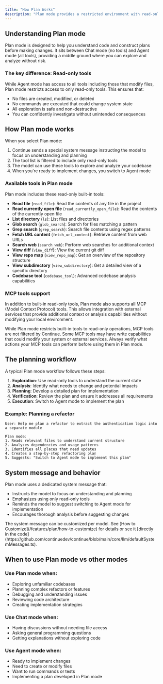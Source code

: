 ```yaml
---
title: "How Plan Works"
description: "Plan mode provides a restricted environment with read-only tools, enabling safe exploration and planning without making changes to your codebase."
---
```


## Understanding Plan mode

Plan mode is designed to help you understand code and construct plans before making changes. It sits between Chat mode (no tools) and Agent mode (all tools), providing a middle ground where you can explore and analyze without risk.

### The key difference: Read-only tools

While Agent mode has access to all tools including those that modify files, Plan mode restricts access to only read-only tools. This ensures that:

- No files are created, modified, or deleted
- No commands are executed that could change system state
- All exploration is safe and non-destructive
- You can confidently investigate without unintended consequences

## How Plan mode works

When you select Plan mode:

1. Continue sends a special system message instructing the model to focus on understanding and planning
2. The tool list is filtered to include only read-only tools
3. The model can use these tools to explore and analyze your codebase
4. When you're ready to implement changes, you switch to Agent mode

### Available tools in Plan mode

Plan mode includes these read-only built-in tools:

- **Read file** (`read_file`): Read the contents of any file in the project
- **Read currently open file** (`read_currently_open_file`): Read the contents of the currently open file
- **List directory** (`ls`): List files and directories
- **Glob search** (`glob_search`): Search for files matching a pattern
- **Grep search** (`grep_search`): Search file contents using regex patterns
- **Fetch URL content** (`fetch_url_content`): Retrieve content from web URLs
- **Search web** (`search_web`): Perform web searches for additional context
- **View diff** (`view_diff`): View the current git diff
- **View repo map** (`view_repo_map`): Get an overview of the repository structure
- **View subdirectory** (`view_subdirectory`): Get a detailed view of a specific directory
- **Codebase tool** (`codebase_tool`): Advanced codebase analysis capabilities

### MCP tools support

In addition to built-in read-only tools, Plan mode also supports all MCP (Model Context Protocol) tools. This allows integration with external services that provide additional context or analysis capabilities without modifying your local environment.

<Info>
  While Plan mode restricts built-in tools to read-only operations, MCP tools are not filtered by Continue. Some MCP tools may have write capabilities that could modify your system or external services. Always verify what actions your MCP tools can perform before using them in Plan mode.
</Info>

## The planning workflow

A typical Plan mode workflow follows these steps:

1. **Exploration**: Use read-only tools to understand the current state
2. **Analysis**: Identify what needs to change and potential impacts
3. **Planning**: Develop a detailed plan for implementation
4. **Verification**: Review the plan and ensure it addresses all requirements
5. **Execution**: Switch to Agent mode to implement the plan

### Example: Planning a refactor

```
User: Help me plan a refactor to extract the authentication logic into a separate module

Plan mode:
1. Reads relevant files to understand current structure
2. Analyzes dependencies and usage patterns
3. Identifies all places that need updates
4. Creates a step-by-step refactoring plan
5. Suggests: "Switch to Agent mode to implement this plan"
```

## System message and behavior

Plan mode uses a dedicated system message that:

- Instructs the model to focus on understanding and planning
- Emphasizes using only read-only tools
- Reminds the model to suggest switching to Agent mode for implementation
- Encourages thorough analysis before suggesting changes

<Info>
  The system message can be customized per model. See [How to
  Customize](/features/plan/how-to-customize) for details or see it [directly in
  the
  code](https://github.com/continuedev/continue/blob/main/core/llm/defaultSystemMessages.ts).
</Info>

## When to use Plan mode vs other modes

### Use Plan mode when:

- Exploring unfamiliar codebases
- Planning complex refactors or features
- Debugging and understanding issues
- Reviewing code architecture
- Creating implementation strategies

### Use Chat mode when:

- Having discussions without needing file access
- Asking general programming questions
- Getting explanations without exploring code

### Use Agent mode when:

- Ready to implement changes
- Need to create or modify files
- Want to run commands or tests
- Implementing a plan developed in Plan mode
